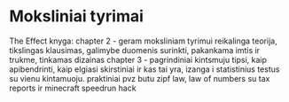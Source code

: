 # Moksliniai tyrimai

The Effect knyga:
chapter 2 - geram moksliniam tyrimui reikalinga teorija, tikslingas klausimas, galimybe duomenis surinkti, pakankama imtis ir trukme, tinkamas dizainas
chapter 3 - pagrindiniai kintsmuju tipsi, kaip apibendrinti, kaip elgiasi skirstiniai ir kas tai yra, izanga i statistinius testus su vienu kintamuoju. praktiniai pvz butu zipf law, law of numbers su tax reports ir minecraft speedrun hack
